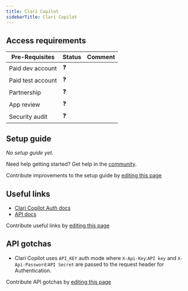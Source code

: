 ```yaml
---
title: Clari Copilot
sidebarTitle: Clari Copilot
---
```



<Overview />
<PreBuiltTooling />
<PreBuiltUseCases />

## Access requirements
| Pre-Requisites | Status | Comment|
| - | - | - |
| Paid dev account | ❓ |  |
| Paid test account | ❓ |  |
| Partnership | ❓ | |
| App review | ❓ |  |
| Security audit | ❓ | |


## Setup guide

_No setup guide yet._

<Tip>Need help getting started? Get help in the [community](https://nango.dev/slack).</Tip>

<Note>Contribute improvements to the setup guide by [editing this page](https://github.com/nangohq/nango/tree/master/docs-v2/integrations/all/clari-copilot.mdx)</Note>


## Useful links

-   [Clari Copilot Auth docs](https://api-doc.copilot.clari.com/#section/Authentication)
-   [API docs](https://api-doc.copilot.clari.com/)

<Note>Contribute useful links by [editing this page](https://github.com/nangohq/nango/tree/master/docs-v2/integrations/all/clari-copilot.mdx)</Note>

## API gotchas

- Clari Copilot uses `API_KEY` auth mode where `X-Api-Key`:`API key` and `X-Api-Password`:`API Secret` are passed to the request header for Authentication.

<Note>Contribute API gotchas by [editing this page](https://github.com/nangohq/nango/tree/master/docs-v2/integrations/all/clari-copilot.mdx)</Note>